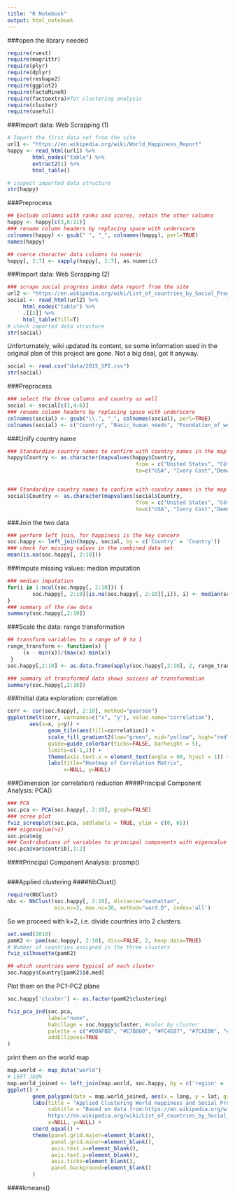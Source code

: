 ```yaml
---
title: "R Notebook"
output: html_notebook
---
```


###open the library needed
```r
require(rvest)
require(magrittr)
require(plyr)
require(dplyr)
require(reshape2)
require(ggplot2)
require(FactoMineR)
require(factoextra)#for clustering analysis
require(cluster)
require(useful)
```

###Import data: Web Scrapping (1)
```r
# Import the first data set from the site
url1 <- "https://en.wikipedia.org/wiki/World_Happiness_Report"
happy <- read_html(url1) %>% 
        html_nodes("table") %>% 
        extract2(1) %>% 
        html_table()

# inspect imported data structure 
str(happy)
```

###Preprocess
```r
## Exclude columns with ranks and scores, retain the other columns
happy <- happy[c(3,6:11)]
### rename column headers by replacing space with underscore
colnames(happy) <- gsub(" ", "_", colnames(happy), perl=TRUE)
names(happy)

## coerce character data columns to numeric
happy[, 2:7] <- sapply(happy[, 2:7], as.numeric)
```

###Import data: Web Scrapping (2)
```r
### scrape social progress index data report from the site
url2 <- "https://en.wikipedia.org/wiki/List_of_countries_by_Social_Progress_Index"
social <- read_html(url2) %>% 
     html_nodes("table") %>% 
     .[[2]] %>% 
     html_table(fill=T)
# check imported data structure 
str(social)
```
Unforturnately, wiki updated its content, so some information used in the original plan of this project are gone. Not a big deal, got it anyway.
```r
social <- read.csv("data/2015_SPI.csv")
str(social)
```

###Preprocess
```r
### select the three columns and country as well 
social <- social[c(1,4:6)]
### rename column headers by replacing space with underscore
colnames(social) <- gsub("\\.", "_", colnames(social), perl=TRUE)
colnames(social) <- c("Country", "Basic_human_needs", "Foundation_of_wellbeing", "Opportunity")
```

###Unify country name
```r
### Standardize country names to confirm with country names in the map dataset
happy$Country <- as.character(mapvalues(happy$Country, 
                                         from = c("United States", "Côte d'Ivoire","Democratic Republic of Congo", "Congo", "Trinidad and Tobago"),
                                         to=c("USA", "Ivory Cost","Democratic Republic of the Congo", "Democratic Republic of the Congo", "Trinidad")))


### Standardize country names to confirm with country names in the map dataset
social$Country <- as.character(mapvalues(social$Country, 
                                         from = c("United States", "Côte d'Ivoire","Democratic Republic of Congo", "Congo", "Trinidad and Tobago"),
                                         to=c("USA", "Ivory Cost","Democratic Republic of the Congo", "Democratic Republic of the Congo", "Trinidad")))

```

###Join the two data
```r
### perform left join, for happiness is the key concern
soc.happy <- left_join(happy, social, by = c('Country' = 'Country'))
### check for missing values in the combined data set
mean(is.na(soc.happy[, 2:10]))
```

###Impute missing values: median imputation
```r
### median imputation
for(i in 1:ncol(soc.happy[, 2:10])) {
        soc.happy[, 2:10][is.na(soc.happy[, 2:10][,i]), i] <- median(soc.happy[, 2:10][,i], na.rm = TRUE)
}
### summary of the raw data
summary(soc.happy[,2:10])
```

###Scale the data: range transformation
```r
## transform variables to a range of 0 to 1
range_transform <- function(x) {
     (x - min(x))/(max(x)-min(x))
 }
soc.happy[,2:10] <- as.data.frame(apply(soc.happy[,2:10], 2, range_transform))

### summary of transformed data shows success of transformation
summary(soc.happy[,2:10])
```

###Initial data exploration: correlation
```r
corr <- cor(soc.happy[, 2:10], method="pearson")
ggplot(melt(corr, varnames=c("x", "y"), value.name="correlation"), 
       aes(x=x, y=y)) +
             geom_tile(aes(fill=correlation)) +
             scale_fill_gradient2(low="green", mid="yellow", high="red",
             guide=guide_colorbar(ticks=FALSE, barheight = 5),
             limits=c(-1,1)) + 
             theme(axis.text.x = element_text(angle = 90, hjust = 1)) + 
             labs(title="Heatmap of Correlation Matrix", 
                  x=NULL, y=NULL)
```

###Dimension (or correlation) reduciton
####Principal Component Analysis: PCA()
```r
### PCA
soc.pca <- PCA(soc.happy[, 2:10], graph=FALSE)
### scree plot
fviz_screeplot(soc.pca, addlabels = TRUE, ylim = c(0, 65))
### eigenvalue(>1)
soc.pca$eig
### Contributions of variables to principal components with eigenvalue > 1
soc.pca$var$contrib[,1:2]
```

####Principal Component Analysis: prcomp()
```r

```

###Applied clustering
####NbClust()
```r
require(NbClust)
nbc <- NbClust(soc.happy[, 2:10], distance="manhattan", 
               min.nc=2, max.nc=30, method="ward.D", index='all')
```
So we proceed with k=2, i.e. divide countries into 2 clusters.
```r
set.seed(2018)
pamK2 <- pam(soc.happy[, 2:10], diss=FALSE, 2, keep.data=TRUE)
# Number of countries assigned in the three clusters
fviz_silhouette(pamK2)

## which countries were typical of each cluster
soc.happy$Country[pamK2$id.med]
```
Plot them on the PC1-PC2 plane
```r
soc.happy['cluster'] <- as.factor(pamK2$clustering)

fviz_pca_ind(soc.pca, 
             label="none",
             habillage = soc.happy$cluster, #color by cluster
             palette = c("#00AFBB", "#E7B800", "#FC4E07", "#7CAE00", "#C77CFF", "#00BFC4"),
             addEllipses=TRUE
)
```
print them on the world map
```r
map.world <- map_data("world")
# LEFT JOIN
map.world_joined <- left_join(map.world, soc.happy, by = c('region' = 'Country'))
ggplot() +
        geom_polygon(data = map.world_joined, aes(x = long, y = lat, group = group, fill=cluster, color=cluster)) +
        labs(title = "Applied Clustering World Happiness and Social Progress Index",
             subtitle = "Based on data from:https://en.wikipedia.org/wiki/World_Happiness_Report and\n 
             https://en.wikipedia.org/wiki/List_of_countries_by_Social_Progress_Index", 
             x=NULL, y=NULL) +
        coord_equal() +
        theme(panel.grid.major=element_blank(),
              panel.grid.minor=element_blank(),
              axis.text.x=element_blank(),
              axis.text.y=element_blank(),
              axis.ticks=element_blank(),
              panel.background=element_blank()
        )
```

####kmeans()
```r

```

